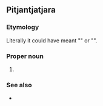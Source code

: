 {{also|Uluru}}
==Pitjantjatjara==

===Etymology===
Literally it could have meant "{{m|en|[[great]] [[pebble]]}}" or "{{m|en|[[Earth]] [[mother]]}}".

===Proper noun===
{{head|pjt|proper noun}}

# {{place|pt|large rock formation|in central|c/Australia|t1=Uluru|t2=Ayers Rock}}

===See also===
* {{l|pjt|Kata Tjuṯa}}

{{c|pjt|Geology}}